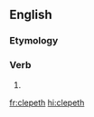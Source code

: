 ==English==

===Etymology===
{{suffix|clepe|eth|lang=en}}

===Verb===
{{head|en|verb form}}

# {{en-archaic third-person singular of|clepe}}

[[fr:clepeth]]
[[hi:clepeth]]